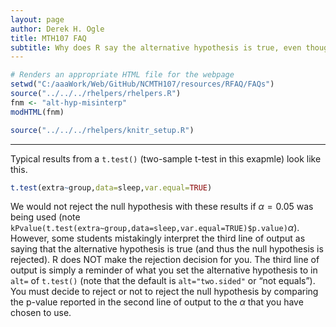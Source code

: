```yaml
---
layout: page
author: Derek H. Ogle
title: MTH107 FAQ
subtitle: Why does R say the alternative hypothesis is true, even though the p-value>alpha?
---
```


```r
# Renders an appropriate HTML file for the webpage
setwd("C:/aaaWork/Web/GitHub/NCMTH107/resources/RFAQ/FAQs")
source("../../../rhelpers/rhelpers.R")
fnm <- "alt-hyp-misinterp"
modHTML(fnm)
```

```r
source("../../../rhelpers/knitr_setup.R")
```

----

Typical results from a `t.test()` (two-sample t-test in this exapmle) look like this.
```r
t.test(extra~group,data=sleep,var.equal=TRUE)
```

We would not reject the null hypothesis with these results if $\alpha=0.05$ was being used (note `kPvalue(t.test(extra~group,data=sleep,var.equal=TRUE)$p.value)`$\alpha$).  However, some students mistakingly interpret the third line of output as saying that the alternative hypothesis is true (and thus the null hypothesis is rejected).  R does NOT make the rejection decision for you.  The third line of output is simply a reminder of what you set the alternative hypothesis to in `alt=` of `t.test()` (note that the default is `alt="two.sided"` or "not equals").  You must decide to reject or not to reject the null hypothesis by comparing the p-value reported in the second line of output to the $\alpha$ that you have chosen to use.
